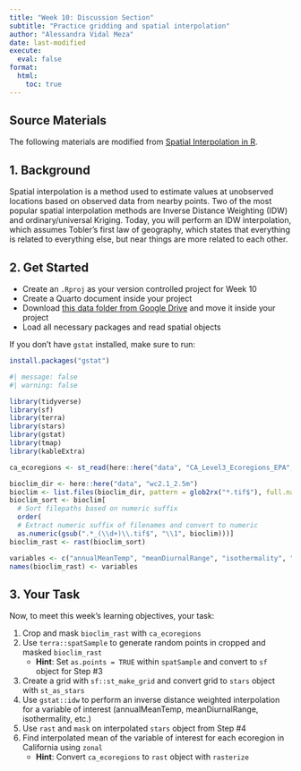 ```yaml
---
title: "Week 10: Discussion Section"
subtitle: "Practice gridding and spatial interpolation"
author: "Alessandra Vidal Meza"
date: last-modified
execute: 
  eval: false
format:
  html:
    toc: true
---
```


::: {.callout-note icon=true}
# Source Materials
The following materials are modified from [Spatial Interpolation in R](https://pages.cms.hu-berlin.de/EOL/gcg_quantitative-methods/Lab14_Kriging.html). 
:::

## 1. Background

Spatial interpolation is a method used to estimate values at unobserved locations based on observed data from nearby points. Two of the most popular spatial interpolation methods are Inverse Distance Weighting (IDW) and ordinary/universal Kriging. Today, you will perform an IDW interpolation, which assumes Tobler's first law of geography, which states that everything is related to everything else, but near things are more related to each other.

## 2. Get Started

- Create an `.Rproj` as your version controlled project for Week 10
- Create a Quarto document inside your project
- Download [this data folder from Google Drive](https://drive.google.com/file/d/1JOsFrZkk4TuX6NbZr7GodYtqXQHMA1GB/view?usp=sharing) and move it inside your project
- Load all necessary packages and read spatial objects

::: {.callout-warning}
If you don't have `gstat` installed, make sure to run:
<br>
```r
install.packages("gstat")
```
:::

```r
#| message: false
#| warning: false

library(tidyverse)
library(sf)
library(terra)
library(stars)
library(gstat)
library(tmap)
library(kableExtra)
```

```r
ca_ecoregions <- st_read(here::here("data", "CA_Level3_Ecoregions_EPA", "ca_eco_l3.shp"))

bioclim_dir <- here::here("data", "wc2.1_2.5m")
bioclim <- list.files(bioclim_dir, pattern = glob2rx("*.tif$"), full.names = TRUE)
bioclim_sort <- bioclim[
  # Sort filepaths based on numeric suffix
  order(
  # Extract numeric suffix of filenames and convert to numeric
  as.numeric(gsub(".*_(\\d+)\\.tif$", "\\1", bioclim)))]
bioclim_rast <- rast(bioclim_sort)

variables <- c("annualMeanTemp", "meanDiurnalRange", "isothermality", "tempSeasonality", "maxTempWarmMonth", "maxTempColdMonth", "tempAnnualRange", "meanTempWetQ", "meanTempDryQ", "meanTempWarmQ", "meanTempColdQ", "annualPrecip", "precipWetMonth", "precipDryMonth", "precipSeasonality", "precipWetQ", "precipDryQ", "precipWarmQ", "precipColdQ")
names(bioclim_rast) <- variables
```

## 3. Your Task

Now, to meet this week's learning objectives, your task:

1. Crop and mask `bioclim_rast` with `ca_ecoregions`
2. Use `terra::spatSample` to generate random points in cropped and masked `bioclim_rast`
    - **Hint**: Set `as.points = TRUE` within `spatSample` and convert to `sf` object for Step #3
3. Create a grid with `sf::st_make_grid` and convert grid to `stars` object with `st_as_stars`
4. Use `gstat::idw` to perform an inverse distance weighted interpolation for a variable of interest (annualMeanTemp, meanDiurnalRange, isothermality, etc.)
5. Use `rast` and `mask` on interpolated `stars` object from Step #4
6. Find interpolated mean of the variable of interest for each ecoregion in California using `zonal`
    - **Hint**: Convert `ca_ecoregions` to `rast` object with `rasterize`